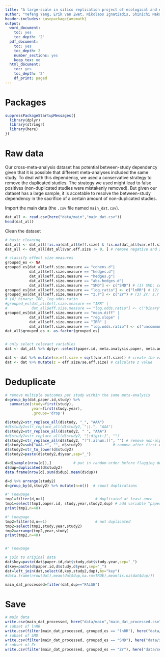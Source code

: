 ---
title: "A large-scale in silico replication project of ecological and evolutionary studies"
author: "Yefeng Yang, Erik van Zwet, Nikolaos Ignatiadis, Shinichi Nakagawa"
header-includes: \usepackage{amsmath}
output:
  word_document:
    toc: yes
    toc_depth: '2'
  pdf_document:
    toc: yes
    toc_depth: 2
    number_sections: yes
    keep_tex: no
  html_document:
    toc: yes
    toc_depth: '2'
    df_print: paged
---

# Packages
```{r}
suppressPackageStartupMessages({
  library(dplyr)
  library(stringr)
  library(here)
})
```

# Raw data


Our cross-meta-analysis dataset has potential between-study dependency given that it is possible that different meta-analyses included the same study. To deal with this dependency, we used a conservative strategy to remove the duplicated studies. The strategy we used might lead to false positives (non-duplicated studies were mistakenly removed). But given our dataset has a large sample, it is accetable to resolve the between-study dependency in the sacrifice of a certain amount of non-duplicated studies.

Import the main data (the `.csv` file named `main_dat.csv`). 

```{r}
dat_all <- read.csv(here("data/main","main_dat.csv")) 
head(dat_all)
```

Clean the dataset

```{r,warning=FALSE}
# basic cleaning 
dat_all <- dat_all[!is.na(dat_all$eff.size) & !is.na(dat_all$var.eff.size), ] # remove NAs
dat_all <- dat_all[dat_all$var.eff.size != 0, ] # remove negative and zero variance (sampling variance should be positive)

# classify effect size measures
grouped_es <- NA
grouped_es[dat_all$eff.size.measure == "cohens.d"|
           dat_all$eff.size.measure == "hedges.d"|
           dat_all$eff.size.measure == "hedges.g"|
           dat_all$eff.size.measure == "abs.hedges.d"|
           dat_all$eff.size.measure == "SMD"] <- c("SMD") # (1) SMD: cohens.d,  hedges.d, hedges.g, abs.hedges.d, SMD
grouped_es[dat_all$eff.size.measure == "log.ratio"] <- c("lnRR") # (2) lnRR: log.ratio
grouped_es[dat_all$eff.size.measure == "z.r"] <- c("Zr") # (3) Zr: z.r
# (4) binary: IRR, log.odds.ratio
#grouped_es[dat_all$eff.size.measure == "IRR" | 
#           dat_all$eff.size.measure == "log.odds.ratio"] <- c("binary") 
grouped_es[dat_all$eff.size.measure == "mean.diff" |
           dat_all$eff.size.measure == "reg.slope" | 
           dat_all$eff.size.measure == "IRR" | 
           dat_all$eff.size.measure == "log.odds.ratio"] <- c("uncommon") # (5) uncommon: mean.diff, reg.slope
dat_all$grouped_es <- as.factor(grouped_es)


# only select relevant variables
dat <- dat_all %>% dplyr::select(paper.id, meta.analysis.paper, meta.analysis.id, meta.analysis.year, study, study.year, eff.size.measure, grouped_es, eff.size, var.eff.size)

dat <- dat %>% mutate(se.eff.size = sqrt(var.eff.size)) # create the variable of sampling error
dat <- dat %>% mutate(z = eff.size/se.eff.size) # calculate z value
```

# Deduplicate

```{r}
# remove multiple outcomes per study within the same meta-analysis
d=group_by(dat,paper.id,study) %>% 
  summarize(study=first(study),
            year=first(study.year),
            .groups='drop')

d$study2=str_replace_all(d$study, "_", "AAA")
#d$study2=str_replace_all(d$study2, "\\.", "AAA")
d$study2=str_replace_all(d$study2, " ", "AAA")
#d$study2=str_replace_all(d$study2, "[:digit:]", "")
d$study2=str_replace_all(d$study2, "[^[:alnum:]]", "") # remove non-alphanumeric
d$study2=sub("AAA.*", "", d$study2)              # remove after first whitespace
d$study2=str_to_lower(d$study2)
d$study2=paste(d$study2,d$year,sep="_")

d=d[sample(nrow(d)),]          # put in random order before flagging duplications
d$dup=duplicated(d$study2)
data.frame(nrow(d),sum(d$dup),mean(d$dup))

d=d %>% arrange(study2)
d=group_by(d,study2) %>% mutate(n=n())  # count duplications

#' \newpage
tmp1=filter(d,n>1)                       # duplicated at least once
tmp1=select(tmp1,paper.id, study,year,study2,dup) # add variable "paper.id"
print(tmp1,n=40)

#' \newpage
tmp2=filter(d,n==1)                      # not duplicated
tmp2=select(tmp2,study,year,study2)
tmp2=arrange(tmp2,year,study)
print(tmp2,n=40)


#' \newpage

# join to original data
dat$key=paste(dat$paper.id,dat$study,dat$study.year,sep="_")
d$key=paste(d$paper.id,d$study,d$year,sep="_")
dat=left_join(dat,select(d,key,study2,dup),by="key")
#data.frame(nrow(dat),mean(dat$dup,na.rm=TRUE),mean(is.na(dat$dup)))

main_dat_processed=filter(dat,dup=="FALSE")
```

# Save

```{r}
# main data
write.csv(main_dat_processed, here("data/main","main_dat_processed.csv"), row.names = F)
# subset of lnRR
write.csv(filter(main_dat_processed, grouped_es == "lnRR"), here("data/sensitivity","dat_processed_lnRR.csv"), row.names = F)
# subset of SMD
write.csv(filter(main_dat_processed, grouped_es == "SMD"), here("data/sensitivity","dat_processed_SMD.csv"), row.names = F)
# subset of Zr
write.csv(filter(main_dat_processed, grouped_es == "Zr"), here("data/sensitivity","dat_processed_Zr.csv"), row.names = F)
```

